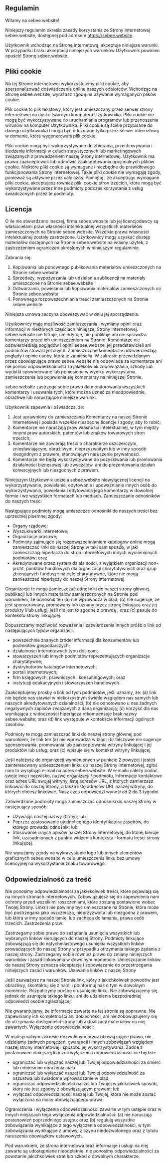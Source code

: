 ## Regulamin

Witamy na sebee.website!

Niniejszy regulamin określa zasady korzystania ze Strony internetowej sebee.website, dostępnej pod adresem https://sebee.website.

Użytkownik wchodząc na Stronę internetową, akceptuje niniejsze warunki. W przypadku braku akceptacji niniejszych warunków Użytkownik powinien opuścić Stronę sebee.website.

## Pliki cookie

Na tej Stronie internetowej wykorzystujemy pliki cookie, aby spersonalizować doświadczenia online naszych odbiorców. Wchodząc na Stronę sebee.website, wyrażasz zgodę na używanie wymaganych plików cookie.

Plik cookie to plik tekstowy, który jest umieszczany przez serwer strony internetowej na dysku twardym komputera Użytkownika. Pliki cookie nie mogą być wykorzystywane do uruchamiania programów lub przenoszenia wirusów na komputer Użytkownika. Pliki cookie są ściśle przypisane do danego użytkownika i mogą być odczytane tylko przez serwer internetowy w domenie, która wygenerowała plik cookie.

Pliki cookie mogą być wykorzystywane do zbierania, przechowywania i śledzenia informacji w celach statystycznych lub marketingowych związanych z prowadzeniem naszej Strony internetowej. Użytkownik ma prawo zaakceptować lub odmówić zaakceptowania opcjonalnych plików cookie. Niektóre pliki cookie są wymagane i niezbędne do prawidłowego funkcjonowania Strony internetowej. Takie pliki cookie nie wymagają zgody, ponieważ są aktywne przez cały czas. Pamiętaj , że akceptując wymagane pliki cookie, akceptujesz również pliki cookie stron trzecich, które mogą być wykorzystywane przez inne podmioty podczas korzystania z usług świadczonych przez te podmioty.

## Licencja

O ile nie stwierdzono inaczej, firma sebee.website lub jej licencjodawcy są właścicielami praw własności intelektualnej wszystkich materiałów zamieszczonych na Stronie sebee.website. Wszelkie prawa własności intelektualnej zostały zastrzeżone. Użytkownicy mogą uzyskać dostęp materiałów dostępnych na Stronie sebee.website na własny użytek, z zastrzeżeniem ograniczeń określonych w niniejszym regulaminie.

Zabrania się:

1.  Kopiowania lub ponownego publikowania materiałów umieszczonych na Stronie sebee.website
1.  Sprzedaży, wypożyczania lub udzielania sublicencji na materiały umieszczone na Stronie sebee.website
1.  Odtwarzania, powielania lub kopiowania materiałów zamieszczonych na Stronie sebee.website
1.  Ponownego rozpowszechniania treści zamieszczonych na Stronie sebee.website

Niniejsza umowa zaczyna obowiązywać w dniu jej sporządzenia.

Użytkownicy mają możliwość zamieszczania i wymiany opinii oraz informacji w niektórych częściach niniejszej Strony internetowej. sebee.website nie filtruje, nie edytuje, nie publikuje ani nie sprawdza komentarzy przed ich umieszczeniem na Stronie. Komentarze nie odzwierciedlają poglądów i opinii sebee.website, jej przedstawicieli ani podmiotów stowarzyszonych. Zamieszczone komentarze odzwierciedlają poglądy i opinie osoby, która je zamieściła. W zakresie przewidzianym przez obowiązujące prawo sebee.website nie odpowiada za komentarze ani nie ponosi odpowiedzialności za jakiekolwiek zobowiązania, szkody lub wydatki spowodowane lub poniesione w wyniku wykorzystania, zamieszczenia lub pojawienia się komentarzy na niniejszej Stronie.

sebee.website zastrzega sobie prawo do monitorowania wszystkich komentarzy i usuwania tych, które można uznać za nieodpowiednie, obraźliwe lub naruszające niniejsze warunki.

Użytkownik zapewnia i oświadcza, że:

1.    Jest uprawniony do zamieszczania Komentarzy na naszej Stronie internetowej i posiada wszelkie niezbędne licencje i zgody, aby to robić;
1.    Komentarze nie naruszają praw własności intelektualnej, w tym między innymi praw autorskich, patentów lub znaków towarowych stron trzecich;
1.    Komentarze nie zawierają treści o charakterze oszczerczym, zniesławiającym, obraźliwym, nieprzyzwoitym lub w inny sposób niezgodnym z prawem, stanowiącym naruszenie prywatności.
1.    Komentarze nie będą wykorzystywane do pozyskiwania lub promowania działalności biznesowej lub zwyczajów, ani do prezentowania działań komercyjnych lub niezgodnych z prawem.

Niniejszym Użytkownik udziela sebee.website niewyłącznej licencji na wykorzystywanie, powielanie, edytowanie i upoważnianie innych osób do wykorzystywania, powielania i edytowania jego komentarzy w dowolnej formie i we wszystkich formatach lub mediach.
Zamieszczanie odnośników do naszych treści

Następujące podmioty mogą umieszczać odnośniki do naszych treści bez uprzedniej pisemnej zgody:

*    Organy rządowe;
*    Wyszukiwarki internetowe;
*    Organizacje prasowe;
*    Podmioty zajmujące się rozpowszechnianiem katalogów online mogą zamieszczać linki do naszej Strony w taki sam sposób, w jaki zamieszczają hiperłącza do stron internetowych innych wymienionych podmiotów; oraz
*    Akredytowane przez system działalności, z wyjątkiem organizacji non-profit, punktów handlowych dla organizacji charytatywnych oraz grup zbierających fundusze na cele charytatywne, które nie mogą zamieszczać hiperłączy do naszej Strony internetowej.

Organizacje te mogą zamieszczać odnośniki do naszej strony głównej, publikacji lub innych materiałów zamieszczonych na Stronie pod warunkiem, że odnośnik ten (a) nie wprowadza w błąd; (b) nie sugeruje, że jest sponsorowany, promowany lub uznany przez stronę linkującą oraz jej produkty i/lub usługi, jeśli nie jest to zgodne z prawdą ; oraz (c) pasuje do kontekstu strony linkującej.

Dopuszczamy możliwość rozważenia i zatwierdzenia innych próśb o link od następujących typów organizacji:

*    powszechnie znanych źródeł informacji dla konsumentów lub podmiotów gospodarczych;
*    działalności internetowych typu dot-com;
*    stowarzyszeń lub innych podmiotów reprezentujących organizacje charytatywne;
*    dystrybutorów katalogów internetowych;
*    portali internetowych;
*    firm księgowych, prawniczych i konsultingowych; oraz
*    instytucji edukacyjnych i stowarzyszeń handlowych.

Zaakceptujemy prośby o link od tych podmiotów, jeśli uznamy, że: (a) link nie będzie nas stawiał w niekorzystnym świetle względem nas samych lub naszych akredytowanych działalności; (b) nie odnotowano u nas żadnych negatywnych zapisów związanych z daną organizacją; (c) korzyść dla nas wynikająca z widoczności hiperłącza rekompensuje brak nazwy sebee.website; oraz (d) link występuje w kontekście informacji ogólnych zasobów.

Podmioty te mogą zamieszczać linki do naszej strony głównej pod warunkiem, że link ten (a) nie wprowadza w błąd; (b) fałszywie nie sugeruje sponsorowania, promowania lub zaakceptowania witryny linkującej i jej produktów lub usług; oraz (c) wpisuje się w kontekst witryny linkującej.

Jeśli należysz do organizacji wymienionych w punkcie 2 powyżej i jesteś zainteresowany umieszczeniem linku do naszej Strony internetowej, zgłoś nam to wysyłając e-mail na adres sebee.website. W e-mailu należy podać swoje imię i nazwisko, nazwę organizacji / podmiotu, informacje kontaktowe oraz adres URL swojej witryny, listę adresów URL, z których zamierzasz linkować do naszej Strony, a także listę adresów URL naszej witryny, do których chcesz linkować. Nasz czas odpowiedzi wynosi od 2 do 3 tygodni.

Zatwierdzone podmioty mogą zamieszczać odnośniki do naszej Strony w następujący sposób:

*    Używając naszej nazwy (firmy); lub
*    Poprzez zastosowanie ujednoliconego identyfikatora zasobów, do którego prowadzi odnośnik; lub
*    Stosowanie innych opisów naszej Strony internetowej, do której kieruje link, uzasadnionych z punktu widzenia kontekstu i formatu treści strony linkującej.

Nie wyrażamy zgody na wykorzystanie logo lub innych elementów graficznych sebee.website w celu umieszczenia linku bez umowy licencyjnej na wykorzystanie znaku towarowego.

## Odpowiedzialność za treść

Nie ponosimy odpowiedzialności za jakiekolwiek treści, które pojawiają się na innych stronach internetowych. Zobowiązujesz się do zapewnienia nam ochrony przed wszelkimi roszczeniami, które zostaną postawione wobec Twojej Strony. Link(i) nie powinny być umieszczane na Stronie, która może być postrzegana jako oszczercza, nieprzyzwoita lub niezgodna z prawem, lub która w inny sposób łamie, lub zachęca do łamania, prawa osób trzecich.
Zastrzeżenia praw:

Zastrzegamy sobie prawo do zażądania usunięcia wszystkich lub wybranych linków kierujących do naszej Strony. Podmioty linkujące zobowiązują się do natychmiastowego usunięcia wszystkich linków prowadzących do naszej Strony w przypadku otrzymania takiego żądania z naszej strony. Zastrzegamy sobie również prawo do zmiany niniejszych warunków i zasad linkowania w dowolnym momencie. Umieszczanie linków do naszej Strony oznacza akceptację i zobowiązanie do przestrzegania niniejszych zasad i warunków.
Usuwanie linków z naszej Strony

Jeśli zauważysz na naszej Stronie link, który z jakichkolwiek powodów jest obraźliwy, skontaktuj się z nami i poinformuj nas o tym w dowolnym momencie. Rozpatrzymy prośbę o usunięcie linku. Nie zobowiązujemy się jednak do usunięcia takiego linku, ani do udzielenia bezpośredniej odpowiedzi osobie zgłaszającej.

Nie gwarantujemy, że informacje zawarte na tej stronie są poprawne. Nie zapewniamy ich kompletności ani dokładności, ani nie zobowiązujemy się do utrzymania dostępności strony lub aktualizacji materiałów na niej zawartych.
Wyłączenie odpowiedzialności:

W maksymalnym zakresie dozwolonym przez obowiązujące prawo, nie udzielamy żadnych poręczeń, gwarancji i innych zobowiązań względem naszej strony internetowej i sposobu jej wykorzystywania. Żadne z postanowień niniejszej klauzuli wyłączenia odpowiedzialności nie będzie:

*    ograniczać lub wyłączać naszej lub Twojej odpowiedzialności za śmierć lub odniesione obrażenia ciała
*    ograniczać lub wyłączać naszej lub Twojej odpowiedzialność za oszustwa lub świadome wprowadzanie w błąd;
*    ograniczać odpowiedzialności naszej lub Twojej w jakikolwiek sposób, który nie jest zgodny z obowiązującym prawem; lub
*    wyłączać odpowiedzialności naszej lub Twojej, która nie może zostać wyłączona na mocy obowiązującego prawa.

Ograniczenia i wyłączenia odpowiedzialności zawarte w tym ustępie oraz w innych miejscach tego wyłączenia odpowiedzialności: (a) nie naruszają postanowień poprzedniego ustępu; oraz (b) regulują wszystkie zobowiązania wynikające z tego wyłączenia odpowiedzialności, w tym zobowiązania wynikające z umowy, z czynu niedozwolonego oraz z tytułu naruszenia obowiązków ustawowych.

Pod warunkiem, że strona internetowa oraz informacje i usługi na niej zawarte są udostępniane nieodpłatnie, nie ponosimy odpowiedzialności za powstanie jakichkolwiek strat lub szkód o dowolnym charakterze.
